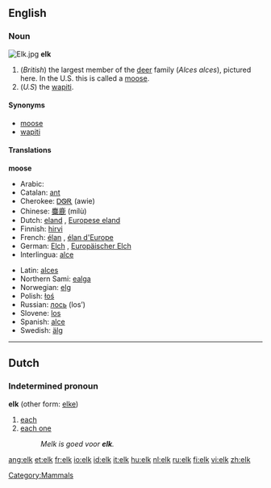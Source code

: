 {{wikipedia}}
==English==

=== Noun ===
[[Image:Elk.jpg|thumbnail|right]]
'''elk'''

#(''British'') the largest member of the [[deer]] family (''Alces alces''), pictured here. In the U.S. this is called a [[moose]].
#(''U.S'') the [[wapiti]].

==== Synonyms ====
*[[moose]]
*[[wapiti]]

====Translations====
'''moose'''
{{top}}
*Arabic: {{ARchar|[[موظ]]}} {{Unicode|(al-mu:ʐ)}} {{m}}
*Catalan: [[ant#Catalan|ant]] {{m}}
*Cherokee: [[ᎠᏫᎡ]] (awie)
*Chinese: [[麋鹿]] (mílù)
*Dutch: [[eland]] {{m}}, [[Europese eland]] {{m}}
*Finnish: [[hirvi]]
*French: [[élan]] {{m}}, [[élan d'Europe]] {{m}}
*German: [[Elch]] {{m}}, [[Europäischer Elch]] {{m}}
*Interlingua: [[alce]]
{{mid}}
*Latin: [[alces]] {{f}}
*Northern Sami: [[ealga]]
*Norwegian: [[elg]] {{m}}
*Polish: [[łoś]] {{m}}
*Russian: [[лось]] (los’) {{m}}
*Slovene: [[los]] {{m}}
*Spanish: [[alce]]
*Swedish: [[älg]] {{c}}
{{bottom}}

[[Category:Mammals]]
----

==Dutch==
===Indetermined pronoun===
'''elk''' (other form: [[elke]])

#[[each]]
#[[each one]]
#: ''Melk is goed voor '''elk'''.''

[[ang:elk]]
[[et:elk]]
[[fr:elk]]
[[io:elk]]
[[id:elk]]
[[it:elk]]
[[hu:elk]]
[[nl:elk]]
[[ru:elk]]
[[fi:elk]]
[[vi:elk]]
[[zh:elk]]